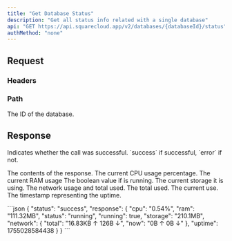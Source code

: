 ```yaml
---
title: "Get Database Status"
description: "Get all status info related with a single database"
api: "GET https://api.squarecloud.app/v2/databases/{databaseId}/status"
authMethod: "none"
---
```



## Request

### Headers

<Authorization />

### Path

<ParamField path="databaseId" type="string" placeholder="Database ID" required>
  The ID of the database.
</ParamField>

## Response

<ResponseField name="status" type="string">
  Indicates whether the call was successful. `success` if successful, `error` if not.
</ResponseField>
<ResponseField name="response" type="object">

The contents of the response.
<Expandable title="Toggle object">
<ResponseField name="cpu" type="string">
  The current CPU usage percentage.
</ResponseField>
<ResponseField name="ram" type="string">
  The current RAM usage
</ResponseField>
<ResponseField name="running" type="boolean">
  The boolean value if is running.
</ResponseField>
<ResponseField name="storage" type="string">
  The current storage it is using.
</ResponseField>
<ResponseField name="network" type="object">
  The network usage and total used.
<Expandable title="Toggle object">
<ResponseField name="total" type="string">
  The total used.
</ResponseField>
<ResponseField name="now" type="string">
  The current use.
</ResponseField>
</Expandable>
</ResponseField>
<ResponseField name="uptime" type="int">
  The timestamp representing the uptime.
</ResponseField>
</Expandable>
</ResponseField>

<ResponseExample>
```json
{
    "status": "success",
    "response": {
        "cpu": "0.54%",
        "ram": "111.32MB",
        "status": "running",
        "running": true,
        "storage": "210.1MB",
        "network": {
            "total": "16.83KB ↑ 126B ↓",
            "now": "0B ↑ 0B ↓"
        },
        "uptime": 1755028584438
    }
}
```
</ResponseExample>